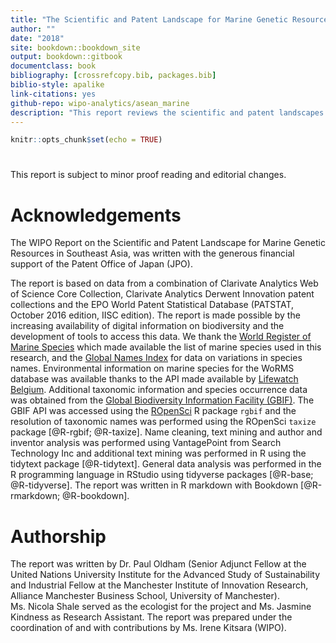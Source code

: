```yaml
--- 
title: "The Scientific and Patent Landscape for Marine Genetic Resources in Southeast Asia"
author: ""
date: "2018"
site: bookdown::bookdown_site
output: bookdown::gitbook
documentclass: book
bibliography: [crossrefcopy.bib, packages.bib]
biblio-style: apalike
link-citations: yes
github-repo: wipo-analytics/asean_marine
description: "This report reviews the scientific and patent landscapes for marine genetic resources in ten Southeast Asian countries"
---
```


```r
knitr::opts_chunk$set(echo = TRUE)
```

# {-}

This report is subject to minor proof reading and editorial changes.

# Acknowledgements {-}

The WIPO Report on the Scientific and Patent Landscape for Marine Genetic Resources in Southeast Asia, was written with the generous financial support of the Patent Office of Japan (JPO). 

The report is based on data from a combination of Clarivate Analytics Web of Science Core Collection, Clarivate Analytics Derwent Innovation patent collections and the EPO World Patent Statistical Database (PATSTAT, October 2016 edition, IISC edition). The report is made possible by the increasing availability of digital information on biodiversity and the development of tools to access this data. We thank the [World Register of Marine Species](http://www.marinespecies.org/) which made available the list of marine species used in this research, and the [Global Names Index](http://gni.globalnames.org/) for data on variations in species names. Environmental information on marine species for the WoRMS database was available thanks to the API made available by [Lifewatch Belgium](http://www.lifewatch.be/data-services/?cache=1521050271). Additional taxonomic information and species occurrence data was obtained from the [Global Biodiversity Information Facility (GBIF)](https://www.gbif.org/). The GBIF API was accessed using the [ROpenSci](https://ropensci.org/) R package `rgbif` and the resolution of taxonomic names was performed using the ROpenSci `taxize` package [@R-rgbif; @R-taxize]. Name cleaning, text mining and author and inventor analysis was performed using VantagePoint from Search Technology Inc and additional text mining was performed in R using the tidytext package [@R-tidytext]. General data analysis was performed in the R programming language in RStudio using tidyverse packages [@R-base; @R-tidyverse]. The report was written in R markdown with Bookdown [@R-rmarkdown; @R-bookdown]. 

# Authorship {-}

The report was written by Dr. Paul Oldham (Senior Adjunct Fellow at the United Nations University Institute for the Advanced Study of Sustainability and Industrial Fellow at the Manchester Institute of Innovation Research, Alliance Manchester Business School, University of Manchester). Ms. Nicola Shale served as the ecologist for the project and Ms. Jasmine Kindness as Research Assistant. The report was prepared under the coordination of and with contributions by Ms. Irene Kitsara (WIPO). 
